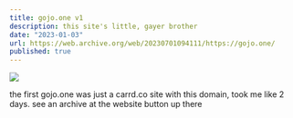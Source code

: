```yaml
---
title: gojo.one v1
description: this site's little, gayer brother
date: "2023-01-03"
url: https://web.archive.org/web/20230701094111/https://gojo.one/
published: true
---
```



 [![](https://media.discordapp.net/attachments/1010995350624014407/1124621769408512020/image.png?width=1405&height=651)](https://web.archive.org/web/20230630190737/https://gojo.one/) 

the first gojo.one was just a carrd.co site with this domain, took me like 2 days.
see an archive at the website button up there
